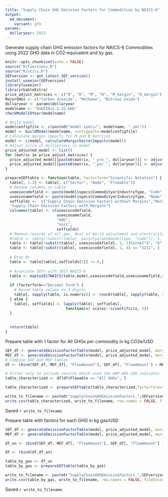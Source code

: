 ```yaml
---
title: "Supply Chain GHG Emission Factors for Commodities by NAICS-6"
output:
  md_document:
    variant: gfm
params:
  dollaryear: 2022
---
```


Generate supply chain GHG emission factors for NAICS-6 Commodities using 2022 GHG data in CO2-equivalent and by gas.

```r
knitr::opts_chunk$set(echo = FALSE)
source("R/Functions.R")
source("R/utils.R")
SEFversion <- get_latest_SEF_version()
install_useeior(SEFversion)
library(useeior)
library(kableExtra)
price_adjust_matrices <- c("B", "D", "M", "N", "M_margin", "N_margin")
MajorGHGs <- c("Carbon dioxide", "Methane", "Nitrous oxide")
dollaryear <- params$dollaryear
modelname <- "USEEIOv2.2.22-GHG"
checkModelIOYear(modelname)
```

```r
# Build model
modelconfigfile <- c(paste0("model-specs/", modelname, ".yml"))
model <- buildModel(modelname, configpaths=modelconfigfile)
# Calculate margin impacts for M and N matrices
model <- c(model, calculateMarginSectorImpacts(model))
# Adjust price of multipliers in model
price_adjusted_model <- list()
for (matrix in price_adjust_matrices) {
  price_adjusted_model[[paste0(matrix, "_pro_", dollaryear)]] <- adjustResultMatrixPrice(matrix, dollaryear, purchaser_price = FALSE, model)
  price_adjusted_model[[paste0(matrix, "_pur_", dollaryear)]] <- adjustResultMatrixPrice(matrix, dollaryear, purchaser_price = TRUE, model)
}
```

```r

prepareSEFtable <- function(table, factorform="Scientific Notation") {
  table[, 1:3] <- table[, c("Sector", "Name", "Flowable")]
  # Rename columns in table
  useeiocodefield <- paste(model$specs$CommodityorIndustryType, "Code")
  useeionamefield <- paste(model$specs$CommodityorIndustryType, "Name")
  seffields <-  c("Supply Chain Emission Factors without Margins","Margins of Supply Chain Emission Factors",
  "Supply Chain Emission Factors with Margins")
  colnames(table) <- c(useeiocodefield,
                       useeionamefield,
                       "GHG",
                       "Unit",
                       seffields) 
  # Remove records of all gov, Rest of World adjustment and electricity
  #table <- table[!substr(table[, paste(params$modeltype, "Code")], 1, 1)%in%c("S", "G"), ]
  table <- table[!substr(table[, useeiocodefield], 1, 1)%in%c("S", "G"), ]
  table <- table[!substr(table[, useeiocodefield], 1, 4) == "2211", ]
  
  # Drop 0s
  table <- table[table[,seffields[1]] != 0,]
  
  # Associate SEFs with 2017 NAICS-6
  table <- mapto2017NAICS(table,model,useeiocodefield,useeionamefield,seffields)
  
  if (factorform=="Decimal Form") {
    # Round table values to 3 digits
    table[, sapply(table, is.numeric)] <- round(table[, sapply(table, is.numeric)], 3)  
  } else {
    table[, seffields] <- lapply(table[, seffields],
                           function(x) scales::scientific(x, 3))
  }
  
  
  return(table)
}

```



Prepare table with 1 factor for All GHGs per commodity in kg CO2e/USD
```r
SEF_df <- generateEmissionFactorTable(model, price_adjusted_model, margin = FALSE, characterized=TRUE)
MEF_df <- generateEmissionFactorTable(model, price_adjusted_model, margin = TRUE, characterized=TRUE)
# Combine SEF and MEF tables
df <- cbind(SEF_df, MEF_df[, "FlowAmount"], SEF_df[, "FlowAmount"] + MEF_df[, "FlowAmount"])

# Filter only to include records which used the GWP-AR4-100 indicator
table_characterized <- df[df$Flowable == "All GHGs", ]

table_characterized <- prepareSEFtable(table_characterized,factorform="Decimal Form")

write_to_filename <- paste0("SupplyChainGHGEmissionFactors_",SEFversion,"_NAICS_CO2e_USD", dollaryear, ".csv")
write.csv(table_characterized, write_to_filename, row.names = FALSE, fileEncoding = "UTF-8")
```
Saved `r write_to_filename`.

Prepare table with factors for each GHG in kg gas/USD
```r
SEF_df <- generateEmissionFactorTable(model, price_adjusted_model, margin = FALSE, characterized=FALSE)
MEF_df <- generateEmissionFactorTable(model, price_adjusted_model, margin = TRUE, characterized=FALSE)

df_un <- cbind(SEF_df, MEF_df[, "FlowAmount"], SEF_df[, "FlowAmount"] + MEF_df[, "FlowAmount"])

df <- rbind(df,df_un)

table_by_gas <- df_un
table_by_gas <- prepareSEFtable(table_by_gas)

write_to_filename <- paste0("SupplyChainGHGEmissionFactors_",SEFversion,"_NAICS_byGHG_USD", dollaryear,".csv")
write.csv(table_by_gas, write_to_filename, row.names = FALSE, fileEncoding = "UTF-8")


```
Saved `r write_to_filename`.



